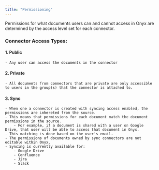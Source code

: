 ```yaml
---
title: "Permissioning"
---
```


Permissions for what documents users can and cannot access in Onyx are determined by the access level set for each connector.

### Connector Access Types:

#### 1. Public

    - Any user can access the documents in the connector

#### 2. Private

    - All documents from connectors that are private are only accessible to users in the group(s) that the connector is attached to.

#### 3. Sync

    - When one a connector is created with syncing access enabled, the permissions are inhereted from the source.
    - This means that permissions for each document match the document permissions in the source.
        - For example, if a document is shared with a user on Google Drive, that user will be able to access that document in Onyx.
    - This matching is done based on the user's email.
    - The permissions of documents owned by sync connectors are not editable within Onyx.
    - Syncing is currently available for:
        - Google Drive
        - Confluence
        - Jira
        - Slack
